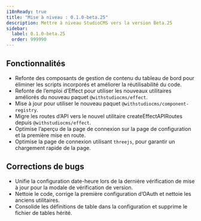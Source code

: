 ```yaml
---
i18nReady: true
title: "Mise à niveau : 0.1.0-beta.25"
description: Mettre à niveau StudioCMS vers la version Beta.25
sidebar:
  label: 0.1.0-beta.25
  order: 999990
---
```



<QuickUpdate />

## Fonctionnalités

- Refonte des composants de gestion de contenu du tableau de bord pour éliminer les scripts incorporés et améliorer la réutilisabilité du code.
- Refonte de l’emploi d’Effect pour utiliser les nouveaux utilitaires améliorés du nouveau paquet `@withstudiocms/effect`.
- Mise à jour pour utiliser le nouveau paquet `@withstudiocms/component-registry`.
- Migre les routes d’API vers le nouvel utilitaire createEffectAPIRoutes depuis `@withstudiocms/effect`.
- Optimise l’aperçu de la page de connexion sur la page de configuration et la première mise en route.
- Optimise la page de connexion utilisant `threejs`, pour garantir un chargement rapide de la page.

## Corrections de bugs

- Unifie la configuration date-heure lors de la dernière vérification de mise à jour pour la modale de vérification de version.
- Nettoie le code, corrige la première configuration d’OAuth et nettoie les anciens utilitaires.
- Consolide les définitions de table dans la configuration et supprime le fichier de tables hérité.
